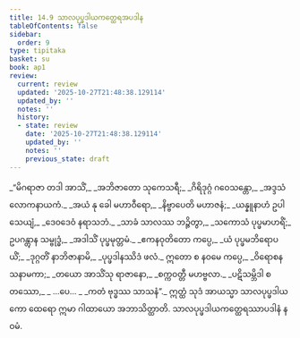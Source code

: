 ```yaml
---
title: 14.9 သာလပုပ္ဖဒါယကတ္ထေရအပဒါန
tableOfContents: false
sidebar:
  order: 9
type: tipitaka
basket: su
book: ap1
review:
  current: review
  updated: '2025-10-27T21:48:38.129114'
  updated_by: ''
  notes: ''
  history:
  - state: review
    date: '2025-10-27T21:48:38.129114'
    updated_by: ''
    notes: ''
    previous_state: draft
---
```



<ReviewStatus review={frontmatter.review} showDetails={true} />

<HypothesisAnnotation frontmatter={frontmatter} />

<DynamicBreadcrumb />

<Division number="60" book="ap1" e="ch" v="20" p="186">

<Paragraph number="2257" type="verses" book="ap1">
_“မိဂရာဇာ တဒါ အာသိံ,_  
_အဘိဇာတော သုကေသရီ;_  
_ဂိရိဒုဂ္ဂံ ဂဝေသန္တော,_  
_အဒ္ဒသံ လောကနာယကံ._  

</Paragraph>

</Division>
<Division number="61" book="ap1" e="ch" v="20" p="186">

<Paragraph number="2258" type="verses" book="ap1">
_အယံ နု ခေါ မဟာဝီရော,_  
_နိဗ္ဗာပေတိ မဟာဇနံ;_  
_ယန္နူနာဟံ ဥပါသေယျံ,_  
_ဒေဝဒေဝံ နရာသဘံ._  

</Paragraph>

</Division>
<Division number="62" book="ap1" e="ch" v="20" p="186">

<Paragraph number="2259" type="verses" book="ap1">
_သာခံ သာလဿ ဘဉ္ဇိတွာ,_  
_သကောသံ ပုပ္ဖမာဟရိံ;_  
ဥပဂန္တွာန သမ္ဗုဒ္ဓံ,_  
_အဒါသိံ ပုပ္ဖမုတ္တမံ._  

</Paragraph>

</Division>
<Division number="63" book="ap1" e="ch" v="20" p="186">

<Paragraph number="2260" type="verses" book="ap1">
_ဧကနဝုတိတော ကပ္ပေ,_  
_ယံ ပုပ္ဖမဘိရောပယိံ;_  
_ဒုဂ္ဂတိံ နာဘိဇာနာမိ,_  
_ပုပ္ဖဒါနဿိဒံ ဖလံ._  

</Paragraph>

</Division>
<Division number="64" book="ap1" e="ch" v="20" p="186">

<Paragraph number="2261" type="verses" book="ap1">
ဣတော စ နဝမေ ကပ္ပေ,_  
_ဝိရောစနသနာမကာ;_  
_တယော အာသိံသု ရာဇာနော,_  
_စက္ကဝတ္တီ မဟဗ္ဗလာ._  

</Paragraph>

</Division>
<Division number="65" book="ap1" e="ch" v="20" p="186">

<Paragraph number="2262" type="verses" book="ap1">
_ပဋိသမ္ဘိဒါ စတဿော,_  
_ …ပေ… _  
_ကတံ ဗုဒ္ဓဿ သာသနံ”._  

</Paragraph>

<Paragraph number="2263" book="ap1">
ဣတ္ထံ သုဒံ အာယသ္မာ သာလပုပ္ဖဒါယကော ထေရော ဣမာ ဂါထာယော အဘာသိတ္ထာတိ.

</Paragraph>
</Division>

<Paragraph number="2264" type="center" book="ap1">
သာလပုပ္ဖဒါယကတ္ထေရဿာပဒါနံ နဝမံ.
</Paragraph>